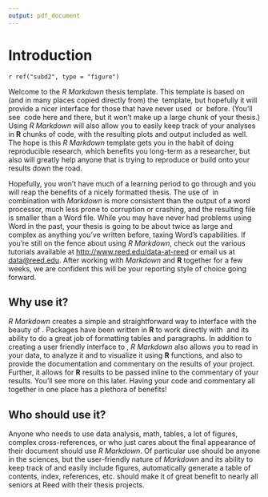 ```yaml
---
output: pdf_document
---
```


<!-- The {.unnumbered} option here means that the introduction will be "Chapter 0". -->

# Introduction {.unnumbered}

`r ref("subd2", type = "figure")`

Welcome to the _R Markdown_ thesis template. This template is based on (and in many places copied directly from) the \LaTeX\ template, but hopefully it will provide a nicer interface for those that have never used \TeX\ or \LaTeX\ before.  (You'll see \LaTeX\ code here and there, but it won't make up a large chunk of your thesis.)  Using _R Markdown_ will also allow you to easily keep track of your analyses in **R** chunks of code, with the resulting plots and output included as well.  The hope is this _R Markdown_ template gets you in the habit of doing reproducible research, which benefits you long-term as a researcher, but also will greatly help anyone that is trying to reproduce or build onto your results down the road.

Hopefully, you won't have much of a learning period to go through and you will reap the benefits of a nicely formatted thesis.  The use of \LaTeX\ in combination with _Markdown_ is more consistent than the output of a word processor, much less prone to corruption or crashing, and the resulting file is smaller than a Word file. While you may have never had problems using Word in the past, your thesis is going to be about twice as large and complex as anything you've written before, taxing Word's capabilities. If you're still on the fence about using _R Markdown_, check out the various tutorials available at <http://www.reed.edu/data-at-reed> or email us at <data@reed.edu>.  After working with _Markdown_ and **R** together for a few weeks, we are confident this will be your reporting style of choice going forward.

## Why use it?

_R Markdown_ creates a simple and straightforward way to interface with the beauty of \LaTeX\.  Packages have been written in **R** to work directly with \LaTeX\ and its ability to do a great job of formatting tables and paragraphs. In addition to creating a user friendly interface to \LaTeX\, _R Markdown_ also allows you to read in your data, to analyze it and to visualize it using **R** functions, and also to provide the documentation and commentary on the results of your project.  Further, it allows for **R** results to be passed inline to the commentary of your results.  You'll see more on this later.  Having your code and commentary all together in one place has a plethora of benefits!

## Who should use it?

Anyone who needs to use data analysis, math, tables, a lot of figures, complex cross-references, or who just cares about the final appearance of their document should use _R Markdown_. Of particular use should be anyone in the sciences, but the user-friendly nature of _Markdown_ and its ability to keep track of and easily include figures, automatically generate a table of contents, index, references, etc. should make it of great benefit to nearly all seniors at Reed with their thesis projects.
